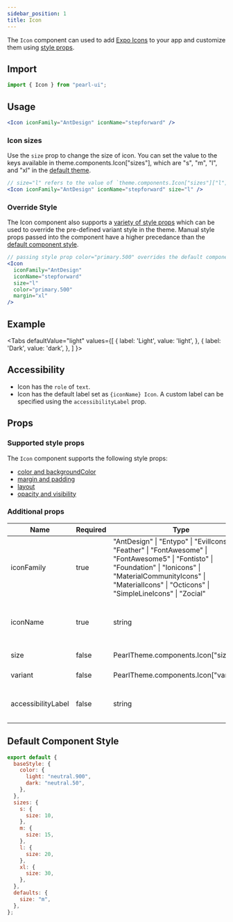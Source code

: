 ```yaml
---
sidebar_position: 1
title: Icon
---
```


The `Icon` component can used to add [Expo Icons](https://icons.expo.fyi/) to your app and customize them using [style props](../../getting-started/style-props).

## Import

```jsx
import { Icon } from "pearl-ui";
```

## Usage

```jsx
<Icon iconFamily="AntDesign" iconName="stepforward" />
```

### Icon sizes

Use the `size` prop to change the size of icon. You can set the value to the keys available in <t>theme.components.Icon["sizes"]</t>, which are <t>"s"</t>, <t>"m"</t>, <t>"l"</t>, and <t>"xl"</t> in the [default theme](#default-component-style).

```jsx
// size="l" refers to the value of `theme.components.Icon["sizes"]["l"]`
<Icon iconFamily="AntDesign" iconName="stepforward" size="l" />
```

### Override Style

The Icon component also supports a [variety of style props](#supported-style-props) which can be used to override the pre-defined variant style in the theme. Manual style props passed into the component have a higher precedance than the [default component style](#default-component-style).

```jsx
// passing style prop color="primary.500" overrides the default component style value of color="neutral.900"
<Icon
  iconFamily="AntDesign"
  iconName="stepforward"
  size="l"
  color="primary.500"
  margin="xl"
/>
```

## Example


<Tabs
  defaultValue="light"
  values={[
    { label: 'Light', value: 'light', },
    { label: 'Dark', value: 'dark', },
  ]
}>
<TabItem value="light">

<Snack snackId="@agrawal-rohit/icon-light" />

</TabItem>

<TabItem value="dark">

<Snack snackId="@agrawal-rohit/icon-dark" />

</TabItem>
</Tabs>

## Accessibility

- Icon has the `role` of `text`.
- Icon has the default label set as `{iconName} Icon`. A custom label can be specified using the `accessibilityLabel` prop.

## Props

### Supported style props

The `Icon` component supports the following style props:

- [color and backgroundColor](../../getting-started/style-props#color-and-background-color)
- [margin and padding](../../getting-started/style-props#margin-and-padding)
- [layout](../../getting-started/style-props#layout)
- [opacity and visibility](../../getting-started/style-props#opacity-and-visibility)

### Additional props

| Name               | Required | Type                                                                                                                                                                                                                                     | Default | Description                                              |
| ------------------ | -------- | ---------------------------------------------------------------------------------------------------------------------------------------------------------------------------------------------------------------------------------------- | ------- | -------------------------------------------------------- |
| iconFamily         | true     | <t> "AntDesign" \| "Entypo" \| "EvilIcons" \| "Feather" \| "FontAwesome" \| "FontAwesome5" \| "Fontisto" \| "Foundation" \| "Ionicons" \| "MaterialCommunityIcons" \| "MaterialIcons" \| "Octicons" \| "SimpleLineIcons" \| "Zocial"</t> |         | Icon family that contains the icon you want to use       |
| iconName           | true     | <t>string</t>                                                                                                                                                                                                                            |         | Name of the icon as given in it's respective icon family |
| size               | false    | <t>PearlTheme.components.Icon["sizes"]</t>                                                                                                                                                                                               | `"m"`   | The size of the icon                                     |
| variant            | false    | <t>PearlTheme.components.Icon["variants"]</t>                                                                                                                                                                                            |         | The variant of the icon                                  |
| accessibilityLabel | false    | <t>string</t>                                                                                                                                                                                                                            |         | The accessibility label of the icon                      |

## Default Component Style

```js
export default {
  baseStyle: {
    color: {
      light: "neutral.900",
      dark: "neutral.50",
    },
  },
  sizes: {
    s: {
      size: 10,
    },
    m: {
      size: 15,
    },
    l: {
      size: 20,
    },
    xl: {
      size: 30,
    },
  },
  defaults: {
    size: "m",
  },
};
```
